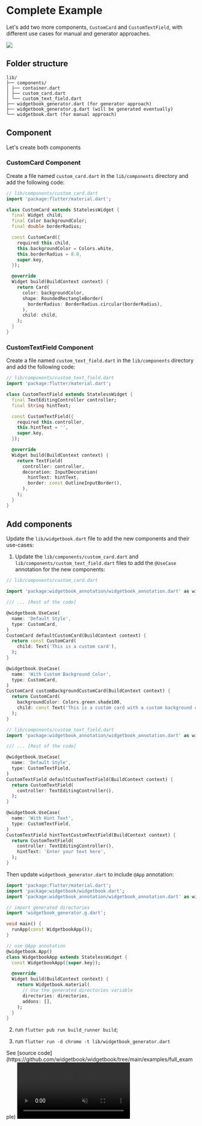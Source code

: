 # Complete Example

Let's add two more components, `CustomCard` and `CustomTextField`, with different use
cases for manual and generator approaches.

<Image src="/assets/guides/full-example.png" zoom />

## Folder structure

```tree
lib/
├── components/
│ ├── container.dart
│ ├── custom_card.dart
│ └── custom_text_field.dart
├── widgetbook_generator.dart (for generator approach)
├── widgetbook_generator.g.dart (will be generated eventually)
└── widgetbook.dart (for manual approach)
```

## Component

Let's create both components

### CustomCard Component

Create a file named `custom_card.dart` in the `lib/components` directory and add the
following code:

```dart
// lib/components/custom_card.dart
import 'package:flutter/material.dart';

class CustomCard extends StatelessWidget {
  final Widget child;
  final Color backgroundColor;
  final double borderRadius;

  const CustomCard({
    required this.child,
    this.backgroundColor = Colors.white,
    this.borderRadius = 8.0,
    super.key,
  });

  @override
  Widget build(BuildContext context) {
    return Card(
      color: backgroundColor,
      shape: RoundedRectangleBorder(
        borderRadius: BorderRadius.circular(borderRadius),
      ),
      child: child,
    );
  }
}
```

### CustomTextField Component

Create a file named `custom_text_field.dart` in the `lib/components` directory and add the
following code:

```dart
// lib/components/custom_text_field.dart
import 'package:flutter/material.dart';

class CustomTextField extends StatelessWidget {
  final TextEditingController controller;
  final String hintText;

  const CustomTextField({
    required this.controller,
    this.hintText = '',
    super.key,
  });

  @override
  Widget build(BuildContext context) {
    return TextField(
      controller: controller,
      decoration: InputDecoration(
        hintText: hintText,
        border: const OutlineInputBorder(),
      ),
    );
  }
}
```

## Add components

Update the `lib/widgetbook.dart` file to add the new components and their use-cases:

1. Update the `lib/components/custom_card.dart` and `lib/components/custom_text_field.dart` files to add the `@UseCase` annotation for the new components:

```dart
// lib/components/custom_card.dart

import 'package:widgetbook_annotation/widgetbook_annotation.dart' as widgetbook;

/// ... [Rest of the code]

@widgetbook.UseCase(
  name: 'Default Style',
  type: CustomCard,
)
CustomCard defaultCustomCard(BuildContext context) {
  return const CustomCard(
    child: Text('This is a custom card'),
  );
}

@widgetbook.UseCase(
  name: 'With Custom Background Color',
  type: CustomCard,
)
CustomCard customBackgroundCustomCard(BuildContext context) {
  return CustomCard(
    backgroundColor: Colors.green.shade100,
    child: const Text('This is a custom card with a custom background color'),
  );
}
```

```dart
// lib/components/custom_text_field.dart
import 'package:widgetbook_annotation/widgetbook_annotation.dart' as widgetbook;

/// ... [Rest of the code]

@widgetbook.UseCase(
  name: 'Default Style',
  type: CustomTextField,
)
CustomTextField defaultCustomTextField(BuildContext context) {
  return CustomTextField(
    controller: TextEditingController(),
  );
}

@widgetbook.UseCase(
  name: 'With Hint Text',
  type: CustomTextField,
)
CustomTextField hintTextCustomTextField(BuildContext context) {
  return CustomTextField(
    controller: TextEditingController(),
    hintText: 'Enter your text here',
  );
}
```

Then update `widgetbook_generator.dart` to include `@App` annotation:

```dart
import 'package:flutter/material.dart';
import 'package:widgetbook/widgetbook.dart';
import 'package:widgetbook_annotation/widgetbook_annotation.dart' as widgetbook;

// import generated directories
import 'widgetbook_generator.g.dart';

void main() {
  runApp(const WidgetbookApp());
}

// use @App annotation
@widgetbook.App()
class WidgetbookApp extends StatelessWidget {
  const WidgetbookApp({super.key});

  @override
  Widget build(BuildContext context) {
    return Widgetbook.material(
      // Use the generated directories variable
      directories: directories,
      addons: [],
    );
  }
}
```

2. run `flutter pub run build_runner build`;

3. run `flutter run -d chrome -t lib/widgetbook_generator.dart`

<Info>
  See [source
  code](https://github.com/widgetbook/widgetbook/tree/main/examples/full_example)
</Info>

<Video autoPlay muted src="/assets/screenshots/complete.mp4" type="video/mp4" />
